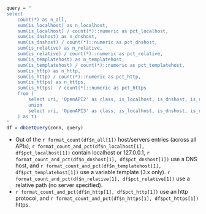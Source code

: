 ```r
query = "
select
	count(*) as n_all, 
	sum(is_localhost) as n_localhost, 
	sum(is_localhost) / count(*)::numeric as pct_localhost, 
	sum(is_dnshost) as n_dnshost,
	sum(is_dnshost) / count(*)::numeric as pct_dnshost,
	sum(is_relative) as n_relative,
	sum(is_relative) / count(*)::numeric as pct_relative,
	sum(is_templatehost) as n_templatehost,
	sum(is_templatehost) / count(*)::numeric as pct_templatehost,
	sum(is_http) as n_http,
	sum(is_http) / count(*)::numeric as pct_http,
	sum(is_https) as n_https,
	sum(is_https)  / count(*)::numeric as pct_https
	from (
		select uri, 'OpenAPI2' as class, is_localhost, is_dnshost, is_relative, 0 as is_templatehost, is_http, Is_https from vw_oas_resource_host
		union
		select uri, 'OpenAPI3' as class, is_localhost, is_dnshost, is_relative, is_templatehost, is_http, Is_https from vw_oas_resource_servers
	) as t1
"
df = dbGetQuery(conn, query)
```

- Out of the `r format_count(df$n_all[1])` host/servers entries (across all APIs), `r format_count_and_pct(df$n_localhost[1], df$pct_localhost[1])` contain localhost or 127.0.0.1, `r format_count_and_pct(df$n_dnshost[1], df$pct_dnshost[1])` use a DNS host, and `r format_count_and_pct(df$n_templatehost[1], df$pct_templatehost[1])` use a variable template (3.x only). `r format_count_and_pct(df$n_relative[1], df$pct_relative[1])` use a relative path (no server specified). 
- `r format_count_and_pct(df$n_http[1], df$pct_http[1])` use an http protocol, and `r format_count_and_pct(df$n_https[1], df$pct_https[1])` https.


